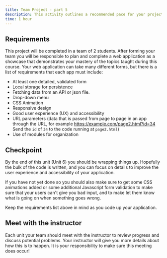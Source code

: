 ```yaml
---
title: Team Project - part 5
description: This activity outlines a recommended pace for your project to stay on track.
time: 1 hour
---
```


## Requirements

This project will be completed in a team of 2 students. After forming your team you will be responsible to plan and complete a web application as a showcase that demonstrates your mastery of the topics taught during this course. Your web application can take many different forms, but there is a list of requirements that each app must include:

- At least one detailed, validated form
- Local storage for persistence
- Fetching data from an API or json file.
- Drop-down menu
- CSS Animation
- Responsive design
- Good user experience (UX) and accessibility
- URL parameters (data that is passed from page to page in an app through the URL, for example https://example.com/page2.html?id=34 Send the `id` of `34` to the code running at `page2.html`)
- Use of modules for organization

## Checkpoint

By the end of this unit (Unit 6) you should be wrapping things up. Hopefully the bulk of the code is written, and you can focus on details to improve the user experience and accessibility of your application.

If you have not yet done so you should also make sure to get some CSS animations added or some additional Javascript form validation to make sure that your users can't give you bad input, and to make let them know what is going on when something goes wrong.

Keep the requirements list above in mind as you code up your application. 

## Meet with the instructor

Each unit your team should meet with the instructor to review progress and discuss potential problems. Your instructor will give you more details about how this is to happen. It is your responsibility to make sure this meeting does occur!